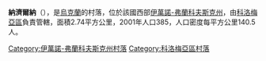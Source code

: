 {{coord|48|31|39|N|25|12|36|E|scale:30000|display=title}}

'''納濟爾納'''（{{lang-uk|Назірна}}），是[[烏克蘭|烏克蘭]]的村落，位於該國西部[[伊萬諾-弗蘭科夫斯克州|伊萬諾-弗蘭科夫斯克州]]，由[[科洛梅亞區|科洛梅亞區]]負責管轄，面積2.74平方公里，2001年人口385，人口密度每平方公里140.5人。

{{DEFAULTSORT:Назірна}}
[[Category:伊萬諾-弗蘭科夫斯克州村落|Category:伊萬諾-弗蘭科夫斯克州村落]]
[[Category:科洛梅亞區村落|Category:科洛梅亞區村落]]


{{IvanoFrankivsk-geo-stub}}